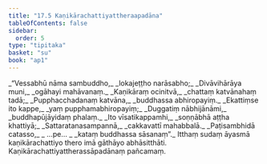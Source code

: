 ```yaml
---
title: "17.5 Kaṇikārachattiyattheraapadāna"
tableOfContents: false
sidebar:
  order: 5
type: "tipitaka"
basket: "su"
book: "ap1"
---
```



<DynamicBreadcrumb />

<Division number="23" book="ap1" bookNo="20" page="203">

<Paragraph number="2463" type="verses" book="ap1">
_“Vessabhū nāma sambuddho,_  
_lokajeṭṭho narāsabho;_  
_Divāvihārāya muni,_  
_ogāhayi mahāvanaṃ._  

</Paragraph>

</Division>
<Division number="24" book="ap1" bookNo="20" page="203">

<Paragraph number="2464" type="verses" book="ap1">
_Kaṇikāraṃ ocinitvā,_  
_chattaṃ katvānahaṃ tadā;_  
_Pupphacchadanaṃ katvāna,_  
_buddhassa abhiropayiṃ._  

</Paragraph>

</Division>
<Division number="25" book="ap1" bookNo="20" page="203">

<Paragraph number="2465" type="verses" book="ap1">
_Ekattiṃse ito kappe,_  
_yaṃ pupphamabhiropayiṃ;_  
_Duggatiṃ nābhijānāmi,_  
_buddhapūjāyidaṃ phalaṃ._  

</Paragraph>

</Division>
<Division number="26" book="ap1" bookNo="20" page="203">

<Paragraph number="2466" type="verses" book="ap1">
_Ito vīsatikappamhi,_  
_soṇṇābhā aṭṭha khattiyā;_  
_Sattaratanasampannā,_  
_cakkavattī mahabbalā._  

</Paragraph>

</Division>
<Division number="27" book="ap1" bookNo="20" page="203">

<Paragraph number="2467" type="verses" book="ap1">
_Paṭisambhidā catasso,_  
_ …pe… _  
_kataṃ buddhassa sāsanaṃ”._  

</Paragraph>

<Paragraph number="2468" book="ap1">
Itthaṃ sudaṃ āyasmā kaṇikārachattiyo thero imā gāthāyo abhāsitthāti.

</Paragraph>
</Division>

<Paragraph number="2469" type="center" book="ap1">
Kaṇikārachattiyattherassāpadānaṃ pañcamaṃ.
</Paragraph>